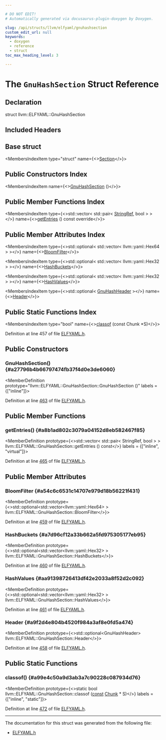 ```yaml
---

# DO NOT EDIT!
# Automatically generated via docusaurus-plugin-doxygen by Doxygen.

slug: /api/structs/llvm/elfyaml/gnuhashsection
custom_edit_url: null
keywords:
  - doxygen
  - reference
  - struct
toc_max_heading_level: 3

---
```





# The `GnuHashSection` Struct Reference

<DoxygenPage pluginConfig={pluginConfig}>



## Declaration

<CodeBlock>struct llvm::ELFYAML::GnuHashSection</CodeBlock>

## Included Headers

<IncludesList>
<IncludesListItem
  filePath="llvm/ObjectYAML/ELFYAML.h"
  permalink="/docs/api/files/include/include/llvm/include/llvm/objectyaml/elfyaml-h"
  isLocal="true" />
</IncludesList>

## Base struct

<MembersIndex>

<MembersIndexItem
  type="struct"
  name={<><a href="/docs/api/structs/llvm/elfyaml/section">Section</a></>}>
</MembersIndexItem>

</MembersIndex>

## Public Constructors Index

<MembersIndex>

<MembersIndexItem
  name={<><a href="#a27796b4b66797474fb37f4d0e3de6060">GnuHashSection</a> ()</>}>
</MembersIndexItem>

</MembersIndex>

## Public Member Functions Index

<MembersIndex>

<MembersIndexItem
  type={<>std::vector&lt; std::pair&lt; <a href="/docs/api/classes/llvm/stringref">StringRef</a>, bool &gt; &gt;</>}
  name={<><a href="#a8b1ad802c3079a04152d8eb582467f85">getEntries</a> () const override</>}>
</MembersIndexItem>

</MembersIndex>

## Public Member Attributes Index

<MembersIndex>

<MembersIndexItem
  type={<>std::optional&lt; std::vector&lt; llvm::yaml::Hex64 &gt; &gt;</>}
  name={<><a href="#a54c6c6531c14707e979d18b56221f431">BloomFilter</a></>}>
</MembersIndexItem>

<MembersIndexItem
  type={<>std::optional&lt; std::vector&lt; llvm::yaml::Hex32 &gt; &gt;</>}
  name={<><a href="#a7d96cf12a33b662a5fd975305177eb95">HashBuckets</a></>}>
</MembersIndexItem>

<MembersIndexItem
  type={<>std::optional&lt; std::vector&lt; llvm::yaml::Hex32 &gt; &gt;</>}
  name={<><a href="#aa91398726413df42e2033a8f52d2c092">HashValues</a></>}>
</MembersIndexItem>

<MembersIndexItem
  type={<>std::optional&lt; <a href="/docs/api/structs/llvm/elfyaml/gnuhashheader">GnuHashHeader</a> &gt;</>}
  name={<><a href="#a9f2d4e804b4520f984a3af8e0fd5a474">Header</a></>}>
</MembersIndexItem>

</MembersIndex>

## Public Static Functions Index

<MembersIndex>

<MembersIndexItem
  type="bool"
  name={<><a href="#a99e4c50a9d3ab3a7c90228c087934d76">classof</a> (const Chunk &#42;S)</>}>
</MembersIndexItem>

</MembersIndex>


Definition at line 457 of file <a href="/docs/api/files/include/include/llvm/include/llvm/objectyaml/elfyaml-h">ELFYAML.h</a>.

<SectionDefinition>

## Public Constructors

### GnuHashSection() {#a27796b4b66797474fb37f4d0e3de6060}

<MemberDefinition
  prototype="llvm::ELFYAML::GnuHashSection::GnuHashSection ()"
  labels = {["inline"]}>

Definition at line <a href="/docs/api/files/include/include/llvm/include/llvm/objectyaml/elfyaml-h/#l00463">463</a> of file <a href="/docs/api/files/include/include/llvm/include/llvm/objectyaml/elfyaml-h">ELFYAML.h</a>.
</MemberDefinition>

</SectionDefinition>

<SectionDefinition>

## Public Member Functions

### getEntries() {#a8b1ad802c3079a04152d8eb582467f85}

<MemberDefinition
  prototype={<>std::vector&lt; std::pair&lt; StringRef, bool &gt; &gt; llvm::ELFYAML::GnuHashSection::getEntries () const</>}
  labels = {["inline", "virtual"]}>

Definition at line <a href="/docs/api/files/include/include/llvm/include/llvm/objectyaml/elfyaml-h/#l00465">465</a> of file <a href="/docs/api/files/include/include/llvm/include/llvm/objectyaml/elfyaml-h">ELFYAML.h</a>.
</MemberDefinition>

</SectionDefinition>

<SectionDefinition>

## Public Member Attributes

### BloomFilter {#a54c6c6531c14707e979d18b56221f431}

<MemberDefinition
  prototype={<>std::optional&lt;std::vector&lt;llvm::yaml::Hex64&gt; &gt; llvm::ELFYAML::GnuHashSection::BloomFilter</>}>

Definition at line <a href="/docs/api/files/include/include/llvm/include/llvm/objectyaml/elfyaml-h/#l00459">459</a> of file <a href="/docs/api/files/include/include/llvm/include/llvm/objectyaml/elfyaml-h">ELFYAML.h</a>.
</MemberDefinition>

### HashBuckets {#a7d96cf12a33b662a5fd975305177eb95}

<MemberDefinition
  prototype={<>std::optional&lt;std::vector&lt;llvm::yaml::Hex32&gt; &gt; llvm::ELFYAML::GnuHashSection::HashBuckets</>}>

Definition at line <a href="/docs/api/files/include/include/llvm/include/llvm/objectyaml/elfyaml-h/#l00460">460</a> of file <a href="/docs/api/files/include/include/llvm/include/llvm/objectyaml/elfyaml-h">ELFYAML.h</a>.
</MemberDefinition>

### HashValues {#aa91398726413df42e2033a8f52d2c092}

<MemberDefinition
  prototype={<>std::optional&lt;std::vector&lt;llvm::yaml::Hex32&gt; &gt; llvm::ELFYAML::GnuHashSection::HashValues</>}>

Definition at line <a href="/docs/api/files/include/include/llvm/include/llvm/objectyaml/elfyaml-h/#l00461">461</a> of file <a href="/docs/api/files/include/include/llvm/include/llvm/objectyaml/elfyaml-h">ELFYAML.h</a>.
</MemberDefinition>

### Header {#a9f2d4e804b4520f984a3af8e0fd5a474}

<MemberDefinition
  prototype={<>std::optional&lt;GnuHashHeader&gt; llvm::ELFYAML::GnuHashSection::Header</>}>

Definition at line <a href="/docs/api/files/include/include/llvm/include/llvm/objectyaml/elfyaml-h/#l00458">458</a> of file <a href="/docs/api/files/include/include/llvm/include/llvm/objectyaml/elfyaml-h">ELFYAML.h</a>.
</MemberDefinition>

</SectionDefinition>

<SectionDefinition>

## Public Static Functions

### classof() {#a99e4c50a9d3ab3a7c90228c087934d76}

<MemberDefinition
  prototype={<>static bool llvm::ELFYAML::GnuHashSection::classof (<a href="/docs/api/files/lib/lib/target/lib/target/aarch64/aarch64promoteconstant-cpp/#a90f8350fecae261c25be85d38b451bff">const</a> <a href="/docs/api/structs/llvm/elfyaml/chunk">Chunk</a> &#42; S)</>}
  labels = {["inline", "static"]}>

Definition at line <a href="/docs/api/files/include/include/llvm/include/llvm/objectyaml/elfyaml-h/#l00472">472</a> of file <a href="/docs/api/files/include/include/llvm/include/llvm/objectyaml/elfyaml-h">ELFYAML.h</a>.
</MemberDefinition>

</SectionDefinition>

<hr/>

The documentation for this struct was generated from the following file:

<ul>
<li><a href="/docs/api/files/include/include/llvm/include/llvm/objectyaml/elfyaml-h">ELFYAML.h</a></li>
</ul>

</DoxygenPage>
